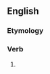 ==English==

===Etymology===
{{suffix|en|bend|eth}}

===Verb===
{{head|en|verb form}}

# {{en-archaic third-person singular of|bend}}